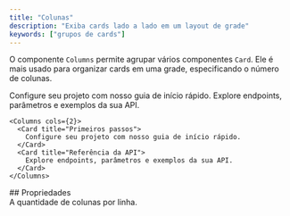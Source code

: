 ```yaml
---
title: "Colunas"
description: "Exiba cards lado a lado em um layout de grade"
keywords: ["grupos de cards"]
---
```


O componente `Columns` permite agrupar vários componentes `Card`. Ele é mais usado para organizar cards em uma grade, especificando o número de colunas.

<Columns cols={2}>
  <Card title="Primeiros passos" icon="rocket">
    Configure seu projeto com nosso guia de início rápido.
  </Card>

  <Card title="Referência da API" icon="code">
    Explore endpoints, parâmetros e exemplos da sua API.
  </Card>
</Columns>

```mdx Columns example
<Columns cols={2}>
  <Card title="Primeiros passos">
    Configure seu projeto com nosso guia de início rápido.
  </Card>
  <Card title="Referência da API">
    Explore endpoints, parâmetros e exemplos da sua API.
  </Card>
</Columns>
```


<div id="properties">
  ## Propriedades
</div>

<ResponseField name="cols" default={2}>
  A quantidade de colunas por linha.
</ResponseField>
